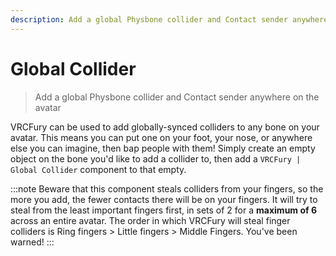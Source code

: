 ---
description: Add a global Physbone collider and Contact sender anywhere on the avatar
---

# Global Collider

> Add a global Physbone collider and Contact sender anywhere on the avatar

VRCFury can be used to add globally-synced colliders to any bone on your avatar. This means you can put one on your foot, your nose, or anywhere else you can imagine, then bap people with them! Simply create an empty object on the bone you'd like to add a collider to, then add a `VRCFury | Global Collider` component to that empty.

:::note
Beware that this component steals colliders from your fingers, so the more you add, the fewer contacts there will be on your fingers. It will try to steal from the least important fingers first, in sets of 2 for a **maximum of 6** across an entire avatar. The order in which VRCFury will steal finger colliders is Ring fingers > Little fingers > Middle Fingers. You've been warned!
:::